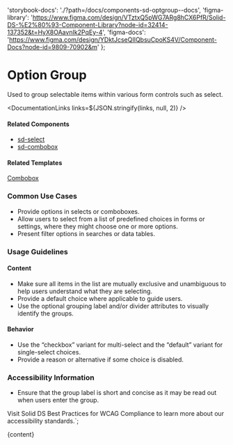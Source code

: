 

  'storybook-docs': './?path=/docs/components-sd-optgroup--docs',
  'figma-library':
    'https://www.figma.com/design/VTztxQ5pWG7ARg8hCX6PfR/Solid-DS-%E2%80%93-Component-Library?node-id=32414-137352&t=HyX8OAavnIk2PqEy-4',
  'figma-docs': 'https://www.figma.com/design/YDktJcseQIIQbsuCpoKS4V/Component-Docs?node-id=9809-70902&m'
};

# Option Group

Used to group selectable items within various form controls such as select.

<DefaultStory />

<DocumentationLinks links=${JSON.stringify(links, null, 2)} />

#### Related Components

- [sd-select](./?path=/docs/components-sd-select--docs)
- [sd-combobox](./?path=/docs/components-sd-combobox--docs)

#### Related Templates

[Combobox](./?path=/docs/templates-combobox--docs)

### Common Use Cases

- Provide options in selects or comboboxes.
- Allow users to select from a list of predefined choices in forms or settings, where they might choose one or more options.
- Present filter options in searches or data tables.

### Usage Guidelines

#### Content

- Make sure all items in the list are mutually exclusive and unambiguous to help users understand what they are selecting.
- Provide a default choice where applicable to guide users.
- Use the optional grouping label and/or divider attributes to visually identify the groups.

#### Behavior

- Use the “checkbox” variant for multi-select and the “default” variant for single-select choices.
- Provide a reason or alternative if some choice is disabled.

### Accessibility Information

- Ensure that the group label is short and concise as it may be read out when users enter the group.

Visit <sd-link href="https://www.figma.com/design/VTztxQ5pWG7ARg8hCX6PfR/Solid-DS-%E2%80%93-Component-Library?node-id=38262-58412&t=1qhfYXrbNhSCYCzZ-4" target="_blank">Solid DS Best Practices for WCAG Compliance</sd-link> to learn more about our accessibility standards.`;

<Meta title="Components/sd-optgroup/Overview" />

<OverviewFormatter story={SdOptGroupStories.Default}>{content}</OverviewFormatter>
